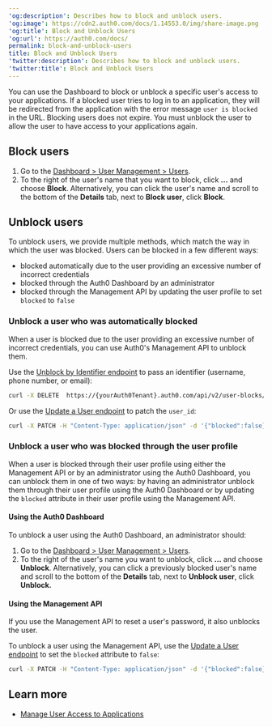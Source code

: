 ---
'og:description': Describes how to block and unblock users.
'og:image': https://cdn2.auth0.com/docs/1.14553.0/img/share-image.png
'og:title': Block and Unblock Users
'og:url': https://auth0.com/docs/
permalink: block-and-unblock-users
title: Block and Unblock Users
'twitter:description': Describes how to block and unblock users.
'twitter:title': Block and Unblock Users
---
You can use the Dashboard to block or unblock a specific user's access to your applications. If a blocked user tries to log in to an application, they will be redirected from the application with the error message `user is blocked` in the URL. Blocking users does not expire. You must unblock the user to allow the user to have access to your applications again.

## Block users

1. Go to the [Dashboard > User Management > Users](https://manage.auth0.com/#/users).
2. To the right of the user's name that you want to block, click **...** and choose **Block**.
   Alternatively, you can click the user's name and scroll to the bottom of the **Details** tab, next to **Block user**, click **Block**.

## Unblock users

To unblock users, we provide multiple methods, which match the way in which the user was blocked. Users can be blocked in a few different ways:

* blocked automatically due to the user providing an excessive number of incorrect credentials
* blocked through the <Tooltip tip="Auth0 Dashboard: Auth0's main product to configure your services." cta="View Glossary" href="/docs/glossary?term=Auth0+Dashboard">Auth0 Dashboard</Tooltip> by an administrator
* blocked through the <Tooltip tip="Management API: A product to allow customers to perform administrative tasks." cta="View Glossary" href="/docs/glossary?term=Management+API">Management API</Tooltip> by updating the user profile to set `blocked` to `false`

### Unblock a user who was automatically blocked

When a user is blocked due to the user providing an excessive number of incorrect credentials, you can use Auth0's Management API to unblock them.

Use the [Unblock by Identifier endpoint](https://auth0.com/docs/api/management/v2#!/User_Blocks/delete_user_blocks) to pass an identifier (username, phone number, or email):

```bash wrap lines
curl -X DELETE  https://{yourAuth0Tenant}.auth0.com/api/v2/user-blocks/john.doe%40gmail.com
```






Or use the [Updat](https://auth0.com/docs/api/management/v2#\!/Users/patch_users_by_id)[e a User endpoint](https://auth0.com/docs/api/management/v2#\!/Users/patch_users_by_id) to patch the `user_id`:

```bash wrap lines
curl -X PATCH -H "Content-Type: application/json" -d '{"blocked":false}' https://{yourAuth0Tenant}.auth0.com/api/v2/users/{user_id}
```






### Unblock a user who was blocked through the user profile

When a user is blocked through their user profile using either the Management API or by an administrator using the Auth0 Dashboard, you can unblock them in one of two ways: by having an administrator unblock them through their user profile using the Auth0 Dashboard or by updating the `blocked` attribute in their user profile using the Management API.

#### Using the Auth0 Dashboard

To unblock a user using the Auth0 Dashboard, an administrator should:

1. Go to the [Dashboard > User Management > Users](https://manage.auth0.com/#/users).
2. To the right of the user's name you want to unblock, click **...** and choose **Unblock**. Alternatively, you can click a previously blocked user's name and scroll to the bottom of the **Details** tab, next to **Unblock user**, click **Unblock.**

#### Using the Management API

<Callout icon="file-lines" color="#0EA5E9" iconType="regular">

If you use the Management API to reset a user's password, it also unblocks the user.

</Callout>

To unblock a user using the Management API, use the [Update a User endpoint](https://auth0.com/docs/api/management/v2#!/Users/patch_users_by_id) to set the `blocked` attribute to `false`:

```bash wrap lines
curl -X PATCH -H "Content-Type: application/json" -d '{"blocked":false}' https://{yourAuth0Tenant}.auth0.com/api/v2/users/{user_id}
```






## Learn more

* [Manage User Access to Applications](/docs/manage-users/user-accounts/manage-user-access-to-applications)